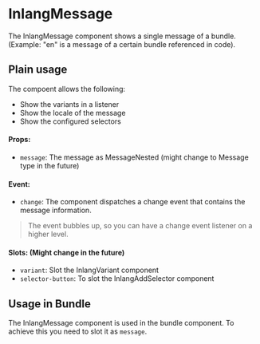  
 
<Meta of={InlangMessage} />
 
# InlangMessage
 
The InlangMessage component shows a single message of a bundle. (Example: "en" is a message of a certain bundle referenced in code).

## Plain usage

The compoent allows the following:
- Show the variants in a listener
- Show the locale of the message
- Show the configured selectors 

<Canvas of={InlangMessage.Example} />

#### Props:
- `message`: The message as MessageNested (might change to Message type in the future)

#### Event:
- `change`: The component dispatches a change event that contains the message information.

> The event bubbles up, so you can have a change event listener on a higher level.

#### Slots: (Might change in the future)
- `variant`: Slot the InlangVariant component
- `selector-button`: To slot the InlangAddSelector component

## Usage in Bundle

The InlangMessage component is used in the bundle component. To achieve this you need to slot it as `message`. 

<Canvas of={InlangMessage.MessageInBundle} />